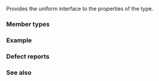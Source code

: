 {{cpp/title|iterator_traits&lt;small&gt;&lt;std::common_iterator&gt;&lt;/small&gt;}}
{{cpp/iterator/common_iterator/navbar}}
{{ddcl|since=c++20|header=iterator|
template&lt; std::input_iterator I, class S &gt;
struct iterator_traits&lt;std::common_iterator&lt;I, S&gt;&gt;;
}}

Provides the uniform interface to the properties of the {{lc|std::common_iterator}} type.

===Member types===
{{dsc begin}}
{{dsc hitem|Type name|Definition}}
{{dsc|{{tt|iterator_concept}}|
* {{lc|std::forward_iterator_tag}}, if {{tt|I}} models {{lc|std::forward_iterator}}.
* {{lc|std::input_iterator_tag}} otherwise.
}}
{{dsc|{{tt|iterator_category}}&lt;br&gt;{{mark cond present}}|
* Not defined, if {{c/core|std::iter_difference_t&lt;I&gt;}} is not an integral type.
* {{lc|std::forward_iterator_tag}} otherwise, if {{c/core|std::iterator_traits&lt;I&gt;::iterator_category}} is valid and denotes a type that models {{c|std::derived_from&lt;std::forward_iterator_tag&gt;}}.
* {{lc|std::input_iterator_tag}} otherwise.}}
{{dsc|{{tt|value_type}}|{{c/core|std::iter_value_t&lt;I&gt;}}}}
{{dsc|{{tt|difference_type}}|{{c/core|std::iter_difference_t&lt;I&gt;}}}}
{{dsc|{{tt|pointer}}|
* {{c/core|decltype(c.operator-&gt;())}}, if it is well-formed (where {{c|c}} is an lvalue of type {{c/core|const std::common_iterator&lt;I, S&gt;}}).
* {{c/core|void}} otherwise.}}
{{dsc|{{tt|reference}}|{{c/core|std::iter_reference_t&lt;I&gt;}}}}
{{dsc end}}

===Example===
{{example
|code=
#include &lt;iterator&gt;
#include &lt;type_traits&gt;
#include &lt;vector&gt;

int main()
{
    std::vector v{1, 2, 3, 4};
    using CV = std::common_iterator&lt;
                    std::counted_iterator&lt;std::vector&lt;int&gt;::iterator&gt;,
                    std::default_sentinel_t&gt;;
    CV i{std::counted_iterator{v.begin(), 3}&lt;!----&gt;};
    using TRCV = std::iterator_traits&lt;decltype(i)&gt;;
    static_assert(std::is_same&lt;TRCV::iterator_concept, std::forward_iterator_tag&gt;());
    static_assert(std::is_same&lt;TRCV::iterator_category, std::forward_iterator_tag&gt;());
    static_assert(std::is_same&lt;TRCV::value_type, int&gt;());
    static_assert(std::is_same&lt;TRCV::difference_type,
                  std::vector&lt;int&gt;::difference_type&gt;());
    static_assert(std::is_same&lt;TRCV::pointer, decltype(i.operator-&gt;())&gt;());
    static_assert(std::is_same&lt;TRCV::reference, int&amp;&gt;());

    CV s{std::default_sentinel};
    using TRCS = std::iterator_traits&lt;decltype(s)&gt;;
    static_assert(std::is_same&lt;TRCS::iterator_concept, std::forward_iterator_tag&gt;());
    static_assert(std::is_same&lt;TRCS::iterator_category, std::forward_iterator_tag&gt;());
    static_assert(std::is_same&lt;TRCS::value_type, int&gt;());
    static_assert(std::is_same&lt;TRCS::difference_type,
                  std::vector&lt;int&gt;::difference_type&gt;());
    static_assert(std::is_same&lt;TRCS::pointer, decltype(s.operator-&gt;())&gt;());
    static_assert(std::is_same&lt;TRCS::reference, int&amp;&gt;());
}
}}

===Defect reports===
{{dr list begin}}
{{dr list item|wg=lwg|dr=3749|std=C++20|before=if {{c/core|std::iter_difference_t&lt;I&gt;}} is not an integer type,&lt;br&gt;{{tt|iterator_category}} was {{lc|std::input_iterator_tag}}|after={{tt|iterator_category}} is&lt;br&gt;undefined in this case}}
{{dr list end}}

===See also===
{{dsc begin}}
{{dsc inc|cpp/iterator/dsc iterator_traits}}
{{dsc inc|cpp/iterator/common_iterator/dsc incrementable_traits}}
{{dsc end}}

{{langlinks|de|es|fr|it|ja|ko|pt|ru|zh}}